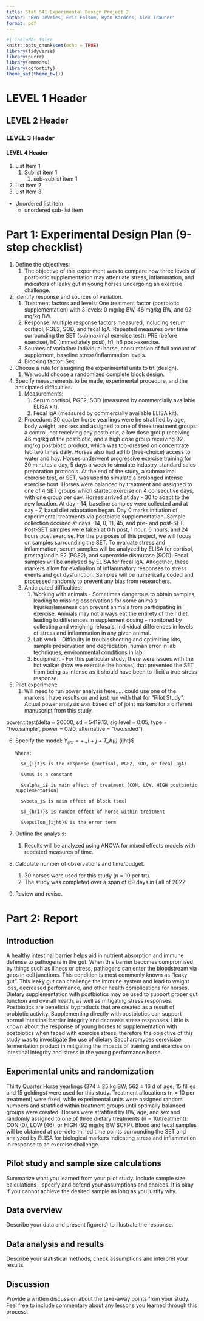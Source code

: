 ```yaml
---
title: Stat 541 Experimental Design Project 2
author: "Ben DeVries, Eric Folsom, Ryan Kardoes, Alex Trauner"
format: pdf
---
```


```r
#| include: false
knitr::opts_chunk$set(echo = TRUE)
library(tidyverse)
library(purrr)
library(emmeans)
library(ggfortify)
theme_set(theme_bw())
```

# LEVEL 1 Header

## LEVEL 2 Header

### LEVEL 3 Header

#### LEVEL 4 Header

1. List Item 1
   1. Sublist item 1
      1. sub-sublist item 1
2. List Item 2
3. List Item 3

- Unordered list item
  - unordered sub-list item

# Part 1: Experimental Design Plan (9-step checklist)

1.	Define the objectives: 
    1. The objective of this experiment was to compare how three levels of postbiotic supplementation may attenuate stress, inflammation, and indicators of leaky gut in young horses undergoing an exercise challenge.

2.	Identify response and sources of variation.  
    1.	Treatment factors and levels: One treatment factor (postbiotic supplementation) with 3 levels: 0 mg/kg BW, 46 mg/kg BW, and 92 mg/kg BW. 
    2.	Response: Multiple response factors measured, including serum cortisol, PGE2, SOD, and fecal IgA. Repeated measures over time surrounding the SET (submaximal exercise test): PRE (before exercise), h0 (immediately post), h1, h6 post-exercise.
    3.	Sources of variation: Individual horse, consumption of full amount of supplement, baseline stress/inflammation levels.
    4.	Blocking factor: Sex

3.	Choose a rule for assigning the experimental units to trt (design). 
    1.	We would choose a randomized complete block design.

4.	Specify measurements to be made, experimental procedure, and the anticipated difficulties. 
    1.	Measurements: 
        1. Serum cortisol, PGE2, SOD (measured by commercially available ELISA kit).
        2. Fecal IgA (measured by commercially available ELISA kit).
    2.	Procedure:  30 quarter horse yearlings were be stratified by age, body weight, and sex and assigned to one of three treatment groups: a control, not receiving any postbiotic, a low dose group receiving 46 mg/kg of the postbiotic, and a high dose group receiving 92 mg/kg postbiotic product, which was top-dressed on concentrate fed two times daily. Horses also had ad lib (free-choice) access to water and hay. Horses underwent progressive exercise training for 30 minutes a day, 5 days a week to simulate industry-standard sales preparation protocols. At the end of the study, a submaximal exercise test, or SET, was used to simulate a prolonged intense exercise bout. Horses were balanced by treatment and assigned to one of 4 SET groups which started exercise on 4 consecutive days, with one group per day.
Horses arrived at day - 30 to adapt to the new location. At day - 14, baseline samples were collected and at day - 7, basal diet adaptation began. Day 0 marks initiation of experimental treatments via postbiotic supplementation. Sample collection occured at days -14, 0, 11, 45, and pre- and post-SET. Post-SET samples were taken at 0 h post, 1 hour, 6 hours, and 24 hours post exercise. For the purposes of this project, we will focus on samples surrounding the SET.
To evaluate stress and inflammation, serum samples will be analyzed by ELISA for cortisol, prostaglandin E2 (PGE2), and superoxide dismutase (SOD). Fecal samples will be analyzed by ELISA for fecal IgA. Altogether, these markers allow for evaluation of inflammatory responses to stress events and gut dysfunction. Samples will be numerically coded and processed randomly to prevent any bias from researchers.
    3.	Anticipated difficulties:
        1. Working with animals - Sometimes dangerous to obtain samples, leading to missing observations for some animals. Injuries/lameness can prevent animals from participating in exercise. Animals may not always eat the entirety of their diet, leading to differences in supplement dosing - monitored by collecting and weighing refusals. Individual differences in levels of stress and inflammation in any given animal.
        2. Lab work - Difficulty in troubleshooting and optimizing kits, sample preservation and degradation, human error in lab techniques, environmental conditions in lab.
        3. Equipment - For this particular study, there were issues with the hot walker (how we exercise the horses) that prevented the SET from being as intense as it should have been to illicit a true stress response.

5.	Pilot experiment: 
     1. Will need to run power analysis here..... could use one of the markers I have results on and just run with that for "Pilot Study". Actual power analysis was based off of joint markers for a different manuscript from this study. 

power.t.test(delta = 20000, sd = 5419.13, sig.level = 0.05, type = "two.sample",
             power = 0.90, alternative = "two.sided")

6.	Specify the model: 
$Y_{ijht}$ = \mu + \alpha_i + \beta_j + T_h(i) \epsilon_{ijht}$

        Where:

          $Y_{ijt}$ is the response (cortisol, PGE2, SOD, or fecal IgA)

          $\mu$ is a constant

          $\alpha_i$ is main effect of treatment (CON, LOW, HIGH postbiotic supplementation)

          $\beta_j$ is main effect of block (sex)

          $T_{h(i)}$ is random effect of horse within treatment

          $\epsilon_{ijht}$ is the error term

7.	Outline the analysis:
     1. Results will be analyzed using ANOVA for mixed effects models with repeated measures of time.

8.	Calculate number of observations and time/budget. 
     1. 30 horses were used for this study (n = 10 per trt).
     2. The study was completed over a span of 69 days in Fall of 2022.

9.	Review and revise. 


# Part 2: Report

## Introduction
A healthy intestinal barrier helps aid in nutrient absorption and immune defense to pathogens in the gut. When this barrier becomes compromised by things such as illness or stress, pathogens can enter the bloodstream via gaps in cell junctions. This condition is most commonly known as “leaky gut”. This leaky gut can challenge the immune system and lead to weight loss, decreased performance, and other health complications for horses. Dietary supplementation with postbiotics may be used to support proper gut function and overall health, as well as mitigating stress responses. Postbiotics are beneficial byproducts that are created as a result of probiotic activity. Supplementing directly with postbiotics can support normal intestinal barrier integrity and decrease stress responses. Little is known about the response of young horses to supplementation with postbiotics when faced with exercise stress, therefore the objective of this study was to investigate the use of dietary Saccharomyces cerevisiae fermentation product  in mitigating the impacts of training and exercise on intestinal integrity and stress in the young performance horse.

## Experimental units and randomization
Thirty Quarter Horse yearlings (374 ± 25 kg BW; 562 ± 16 d of age; 15 fillies and 15 geldings) were used for this study.
Treatment allocations (n = 10 per treatment) were fixed, while experimental units were assigned random numbers and stratified within treatment groups until optimally balanced groups were created. Horses were stratified by BW, age, and sex and randomly assigned to one of three dietary treatments (n = 10/treatment): CON (0), LOW (46), or HIGH (92 mg/kg BW SCFP).
Blood and fecal samples will be obtained at pre-determined time points surrounding the SET and analyzed by ELISA for biological markers indicating stress and inflammation in response to an exercise challenge.

## Pilot study and sample size calculations
Summarize what you learned from your pilot study. Include sample size calculations - specify and defend your assumptions and choices. It is okay if you cannot achieve the desired sample as long as you justify why.

## Data overview
Describe your data and present figure(s) to illustrate the response.

## Data analysis and results
Describe your statistical methods, check assumptions and interpret your results.

## Discussion
Provide a written discussion about the take-away points from your study. Feel free to include commentary about any lessons you learned through this process.

